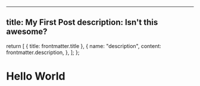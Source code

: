 
---
title: My First Post
description: Isn't this awesome?
---

  return [
    { title: frontmatter.title },
    {
      name: "description",
      content: frontmatter.description,
    },
  ];
};

# Hello World
